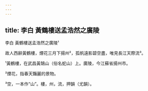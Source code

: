 ```yaml
---
---
---
```

title: 李白 黃鶴樓送孟浩然之廣陵
---




李白 黃鶴樓送孟浩然之廣陵¹

故人西辭黃鶴樓，煙花三月下揚州²，孤帆遠影碧空盡，唯見長江天際流³。

¹黃鶴樓，在武昌黃鵠山（俗名蛇山）上。廣陵，今江蘇省揚州市。

²煙花，指春天豔麗的景物。

³空，一本作“山”。樓，州，流，押韻（尤韻）。